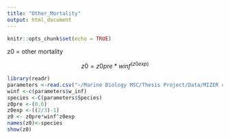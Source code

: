 ```yaml
---
title: "Other_Mortality"
output: html_document
---
```


```r
knitr::opts_chunk$set(echo = TRUE)

```

z0 = other mortality

$$
z0 = z0pre*winf^(z0exp)
$$
```r
library(readr)
parameters <-read.csv("~/Marine Biology MSC/Thesis Project/Data/MIZER code/mizer/inst/algarve/parameters.csv")
winf <-c(parameters$w_inf)
species <-C(parameters$Species)
z0pre <-(0.6)
z0exp <-((2/3)-1)
z0 <- z0pre*winf^z0exp
names(z0)<-species
show(z0)

```